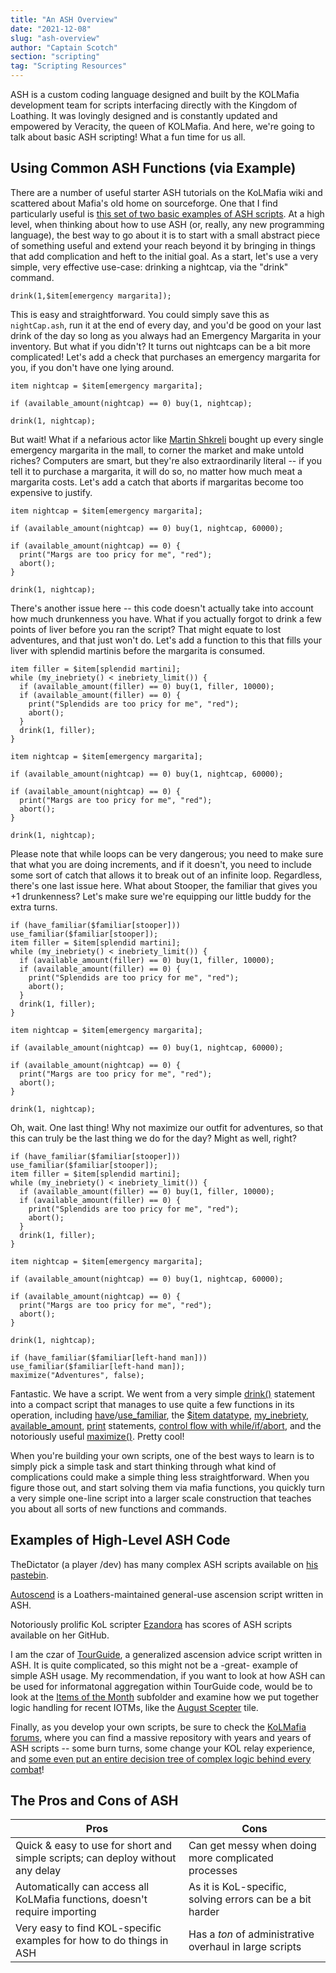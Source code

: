 ```yaml
---
title: "An ASH Overview"
date: "2021-12-08"
slug: "ash-overview"
author: "Captain Scotch"
section: "scripting"
tag: "Scripting Resources"
---
```

ASH is a custom coding language designed and built by the KOLMafia development team for scripts interfacing directly with the Kingdom of Loathing. It was lovingly designed and is constantly updated and empowered by Veracity, the queen of KOLMafia. And here, we're going to talk about basic ASH scripting! What a fun time for us all.

## Using Common ASH Functions (via Example)
There are a number of useful starter ASH tutorials on the KoLMafia wiki and scattered about Mafia's old home on sourceforge. One that I find particularly useful is [this set of two basic examples of ASH scripts](https://kolmafia.sourceforge.io/advanced.html). At a high level, when thinking about how to use ASH (or, really, any new programming language), the best way to go about it is to start with a small abstract piece of something useful and extend your reach beyond it by bringing in things that add complication and heft to the initial goal. As a start, let's use a very simple, very effective use-case: drinking a nightcap, via the "drink" command.
```ash
drink(1,$item[emergency margarita]);
```
This is easy and straightforward. You could simply save this as `nightCap.ash`, run it at the end of every day, and you'd be good on your last drink of the day so long as you always had an Emergency Margarita in your inventory. But what if you didn't? It turns out nightcaps can be a bit more complicated! Let's add a check that purchases an emergency margarita for you, if you don't have one lying around.
```ash
item nightcap = $item[emergency margarita];

if (available_amount(nightcap) == 0) buy(1, nightcap);

drink(1, nightcap);
```
But wait! What if a nefarious actor like [Martin Shkreli](https://en.wikipedia.org/wiki/Busta_Rhymes) bought up every single emergency margarita in the mall, to corner the market and make untold riches? Computers are smart, but they're also extraordinarily literal -- if you tell it to purchase a margarita, it will do so, no matter how much meat a margarita costs. Let's add a catch that aborts if margaritas become too expensive to justify. 

```ash
item nightcap = $item[emergency margarita];

if (available_amount(nightcap) == 0) buy(1, nightcap, 60000);

if (available_amount(nightcap) == 0) {
  print("Margs are too pricy for me", "red");
  abort();
}

drink(1, nightcap);
```

There's another issue here -- this code doesn't actually take into account how much drunkenness you have. What if you actually forgot to drink a few points of liver before you ran the script? That might equate to lost adventures, and that just won't do. Let's add a function to this that fills your liver with splendid martinis before the margarita is consumed.

```ash
item filler = $item[splendid martini];
while (my_inebriety() < inebriety_limit()) {
  if (available_amount(filler) == 0) buy(1, filler, 10000);
  if (available_amount(filler) == 0) {
    print("Splendids are too pricy for me", "red");
    abort();
  }
  drink(1, filler);
}

item nightcap = $item[emergency margarita];

if (available_amount(nightcap) == 0) buy(1, nightcap, 60000);

if (available_amount(nightcap) == 0) {
  print("Margs are too pricy for me", "red");
  abort();
}

drink(1, nightcap);
```

Please note that while loops can be very dangerous; you need to make sure that what you are doing increments, and if it doesn't, you need to include some sort of catch that allows it to break out of an infinite loop. Regardless, there's one last issue here. What about Stooper, the familiar that gives you +1 drunkenness? Let's make sure we're equipping our little buddy for the extra turns.

```ash
if (have_familiar($familiar[stooper])) use_familiar($familiar[stooper]);
item filler = $item[splendid martini];
while (my_inebriety() < inebriety_limit()) {
  if (available_amount(filler) == 0) buy(1, filler, 10000);
  if (available_amount(filler) == 0) {
    print("Splendids are too pricy for me", "red");
    abort();
  }
  drink(1, filler);
}

item nightcap = $item[emergency margarita];

if (available_amount(nightcap) == 0) buy(1, nightcap, 60000);

if (available_amount(nightcap) == 0) {
  print("Margs are too pricy for me", "red");
  abort();
}

drink(1, nightcap);
```

Oh, wait. One last thing! Why not maximize our outfit for adventures, so that this can truly be the last thing we do for the day? Might as well, right?

```ash
if (have_familiar($familiar[stooper])) use_familiar($familiar[stooper]);
item filler = $item[splendid martini];
while (my_inebriety() < inebriety_limit()) {
  if (available_amount(filler) == 0) buy(1, filler, 10000);
  if (available_amount(filler) == 0) {
    print("Splendids are too pricy for me", "red");
    abort();
  }
  drink(1, filler);
}

item nightcap = $item[emergency margarita];

if (available_amount(nightcap) == 0) buy(1, nightcap, 60000);

if (available_amount(nightcap) == 0) {
  print("Margs are too pricy for me", "red");
  abort();
}

drink(1, nightcap);

if (have_familiar($familiar[left-hand man])) use_familiar($familiar[left-hand man]);
maximize("Adventures", false);
```

Fantastic. We have a script. We went from a very simple [drink()](https://wiki.kolmafia.us/index.php/Drink) statement into a compact script that manages to use quite a few functions in its operation, including [have](https://wiki.kolmafia.us/index.php/Have_familiar)/[use_familiar](https://wiki.kolmafia.us/index.php/Use_familiar), the [$item datatype](https://wiki.kolmafia.us/index.php/Item), [my_inebriety](https://wiki.kolmafia.us/index.php/My_inebriety), [available_amount](https://wiki.kolmafia.us/index.php/Available_amount), [print](https://wiki.kolmafia.us/index.php/Print) statements, [control flow with while/if/abort](https://wiki.kolmafia.us/index.php/Control_Structures), and the notoriously useful [maximize()](https://wiki.kolmafia.us/index.php/Maximize). Pretty cool! 

When you're building your own scripts, one of the best ways to learn is to simply pick a simple task and start thinking through what kind of complications could make a simple thing less straightforward. When you figure those out, and start solving them via mafia functions, you quickly turn a very simple one-line script into a larger scale construction that teaches you about all sorts of new functions and commands. 

## Examples of High-Level ASH Code
TheDictator (a player /dev) has many complex ASH scripts available on [his pastebin](https://pastebin.com/u/thedictator).

[Autoscend](https://github.com/loathers/autoscend) is a Loathers-maintained general-use ascension script written in ASH.

Notoriously prolific KoL scripter [Ezandora](https://github.com/Ezandora) has scores of ASH scripts available on her GitHub.

I am the czar of [TourGuide](https://github.com/loathers/TourGuide), a generalized ascension advice script written in ASH. It is quite complicated, so this might not be a -great- example of simple ASH usage. My recommendation, if you want to look at how ASH can be used for informatonal aggregation within TourGuide code, would be to look at the [Items of the Month](https://github.com/loathers/TourGuide/tree/main/Source/relay/TourGuide/Items%20of%20the%20Month) subfolder and examine how we put together logic handling for recent IOTMs, like the [August Scepter](https://github.com/loathers/TourGuide/blob/a43eaa1870931c494bc7febb43d7e7b35e6107c5/Source/relay/TourGuide/Items%20of%20the%20Month/2023/August%20Scepter.ash#L109) tile.

Finally, as you develop your own scripts, be sure to check the [KoLMafia forums](https://kolmafia.us/), where you can find a massive repository with years and years of ASH scripts -- some burn turns, some change your KOL relay experience, and [some even put an entire decision tree of complex logic behind every combat](https://kolmafia.us/threads/batbrain-a-central-nervous-system-for-consult-scripts.6445/)!

## The Pros and Cons of ASH

| Pros | Cons |
| ---- | ---- |
| Quick & easy to use for short and simple scripts; can deploy without any delay | Can get messy when doing more complicated processes |
| Automatically can access all KoLMafia functions, doesn't require importing | As it is KoL-specific, solving errors can be a bit harder |
| Very easy to find KOL-specific examples for how to do things in ASH | Has a *ton* of administrative overhaul in large scripts |
